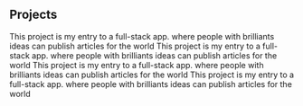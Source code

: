 ## Projects

<ProjectCard title="Storybook" link="https://fattylee-storybook.herokuapp.com/" bg="linear-gradient(to right, #D4145A 0%, #FBB03B 100%)">
This project is my entry to a full-stack app. where people with brilliants ideas can publish articles for the world
</ProjectCard>

<ProjectCard title="Storybook" link="https://fattylee-storybook.herokuapp.com/" bg="linear-gradient(to right,#662D8C 0%,#ED1E79 100%)">
This project is my entry to a full-stack app. where people with brilliants ideas can publish articles for the world
</ProjectCard>

<ProjectCard title="Storybook" link="https://fattylee-storybook.herokuapp.com/" bg="linear-gradient(to right,#009245 0%,#FCEE21 100%)">
This project is my entry to a full-stack app. where people with brilliants ideas can publish articles for the world
</ProjectCard>

<ProjectCard title="Storybook" link="https://fattylee-storybook.herokuapp.com/" bg="linear-gradient(to right,#D585FF 0%,#00FFEE 100%)">
This project is my entry to a full-stack app. where people with brilliants ideas can publish articles for the world
</ProjectCard>


